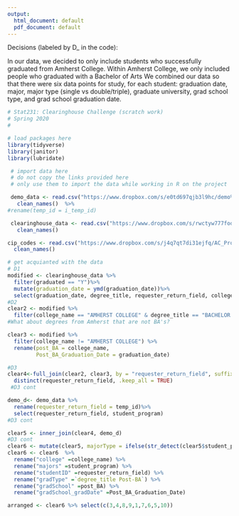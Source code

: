 ```yaml
---
output:
  html_document: default
  pdf_document: default
---
```


Decisions (labeled by D_ in the code): 

In our data, we decided to only include students who successfully graduated from Amherst College. 
Within Amherst College, we only included people who graduated with a Bachelor of Arts 
We combined our data so that there were six data points for study, for each student: graduation date, major, major type (single vs double/triple), graduate university, grad school type, and grad school graduation date. 


```r
# Stat231: Clearinghouse Challenge (scratch work)
# Spring 2020
# 

# load packages here
library(tidyverse)
library(janitor)
library(lubridate)
```


```r
 # import data here
 # do not copy the links provided here
 # only use them to import the data while working in R on the project

 demo_data <- read.csv("https://www.dropbox.com/s/e0td697qjb3l9hc/demo%20file.csv?dl=1") %>%
   clean_names()  %>%
#rename(temp_id = i_temp_id)

 clearinghouse_data <- read.csv("https://www.dropbox.com/s/rwctyw777fodry2/002115st_398963_DETLRPT_SE_02242020121415_002115se0019.csv?dl=1") %>%
   clean_names()

cip_codes <- read.csv("https://www.dropbox.com/s/j4q7qt7di31ejfq/AC_Programs_Div_and_CIP.csv?dl=1") %>%
  clean_names()
```

``` r

# get acquianted with the data
# D1
modified <- clearinghouse_data %>%
  filter(graduated == "Y")%>%
  mutate(graduation_date = ymd(graduation_date))%>%
  select(graduation_date, degree_title, requester_return_field, college_name) 
#D2
clear2 <- modified %>%
  filter(college_name == "AMHERST COLLEGE" & degree_title == "BACHELOR OF ARTS")
#What about degrees from Amherst that are not BA's?

clear3 <- modified %>%
  filter(college_name != "AMHERST COLLEGE") %>%
  rename(post_BA = college_name,
         Post_BA_Graduation_Date = graduation_date)

#D3 
clear4<-full_join(clear2, clear3, by = "requester_return_field", suffix = c(" BA", " Post-BA")) %>%
  distinct(requester_return_field, .keep_all = TRUE)
 #D3 cont

demo_d<- demo_data %>%
  rename(requester_return_field = temp_id)%>%
  select(requester_return_field, student_program)
#D3 cont

clear5 <- inner_join(clear4, demo_d)
#D3 cont
clear6 <- mutate(clear5, majorType = ifelse(str_detect(clear5$student_program,"-"),"Multiple","Single"), yearsToGrad = (clear5$Post_BA_Graduation_Date-clear5$graduation_date)/365)
clear6 <- clear6  %>% 
  rename("college" =college_name) %>% 
  rename("majors" =student_program) %>% 
  rename("studentID" =requester_return_field) %>%
  rename("gradType" =`degree_title Post-BA`) %>%
  rename("gradSchool" =post_BA) %>%
  rename("gradSchool_gradDate" =Post_BA_Graduation_Date) 

arranged <- clear6 %>% select(c(3,4,8,9,1,7,6,5,10))

```


